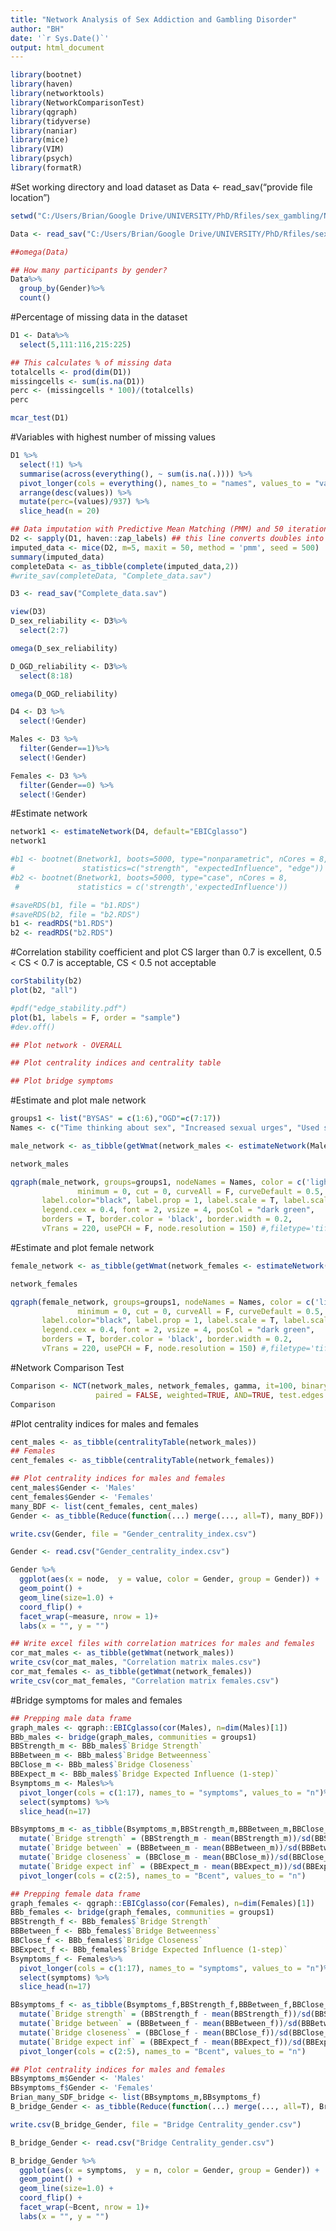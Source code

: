 ---
title: "Network Analysis of Sex Addiction and Gambling Disorder"
author: "BH"
date: '`r Sys.Date()`'
output: html_document
---

```{r echo=TRUE, tidy=TRUE, warning=FALSE, message=FALSE}
library(bootnet)
library(haven)
library(networktools)
library(NetworkComparisonTest)
library(qgraph)
library(tidyverse)
library(naniar)
library(mice)
library(VIM)
library(psych)
library(formatR)
```

#Set working directory and load dataset as Data <- read_sav("provide file location")
```{r include=FALSE}

setwd("C:/Users/Brian/Google Drive/UNIVERSITY/PhD/Rfiles/sex_gambling/NA")

Data <- read_sav("C:/Users/Brian/Google Drive/UNIVERSITY/PhD/Rfiles/sex_gambling/NA/cs_dataset_937_labelled.sav")

##omega(Data)
```

```{r echo=TRUE, tidy=TRUE, warning=FALSE, message=FALSE}

## How many participants by gender?
Data%>%
  group_by(Gender)%>%
  count()
```


#Percentage of missing data in the dataset
```{r echo=TRUE, tidy=TRUE, warning=FALSE, message=FALSE}
D1 <- Data%>%
  select(5,111:116,215:225)

## This calculates % of missing data
totalcells <- prod(dim(D1))
missingcells <- sum(is.na(D1))
perc <- (missingcells * 100)/(totalcells)
perc

mcar_test(D1)
```

#Variables with highest number of missing values
```{r echo=TRUE, tidy=TRUE, warning=FALSE, message=FALSE}
D1 %>%
  select(!1) %>%
  summarise(across(everything(), ~ sum(is.na(.)))) %>%
  pivot_longer(cols = everything(), names_to = "names", values_to = "values") %>%
  arrange(desc(values)) %>%
  mutate(perc=(values)/937) %>%
  slice_head(n = 20)
```
```{r echo=TRUE, tidy=TRUE, warning=FALSE, message=FALSE}

## Data imputation with Predictive Mean Matching (PMM) and 50 iterations 
D2 <- sapply(D1, haven::zap_labels) ## this line converts doubles into integers
imputed_data <- mice(D2, m=5, maxit = 50, method = 'pmm', seed = 500)
summary(imputed_data)
completeData <- as_tibble(complete(imputed_data,2))
#write_sav(completeData, "Complete_data.sav")

D3 <- read_sav("Complete_data.sav")

view(D3)
D_sex_reliability <- D3%>%
  select(2:7)

omega(D_sex_reliability)

D_OGD_reliability <- D3%>%
  select(8:18)

omega(D_OGD_reliability)

D4 <- D3 %>%
  select(!Gender)

Males <- D3 %>%
  filter(Gender==1)%>%
  select(!Gender)

Females <- D3 %>%
  filter(Gender==0) %>%
  select(!Gender)
```
#Estimate network
```{r echo=TRUE, tidy=TRUE, warning=FALSE, message=FALSE}
network1 <- estimateNetwork(D4, default="EBICglasso")
network1

```
```{r echo=TRUE, tidy=TRUE, warning=FALSE, message=FALSE}
#b1 <- bootnet(Bnetwork1, boots=5000, type="nonparametric", nCores = 8,
#               statistics=c("strength", "expectedInfluence", "edge"))
#b2 <- bootnet(Bnetwork1, boots=5000, type="case", nCores = 8,
 #             statistics = c('strength','expectedInfluence'))

#saveRDS(b1, file = "b1.RDS")
#saveRDS(b2, file = "b2.RDS")
b1 <- readRDS("b1.RDS")
b2 <- readRDS("b2.RDS")


```

#Correlation stability coefficient and plot
CS larger than 0.7 is excellent, 0.5 < CS < 0.7 is acceptable, CS < 0.5 not acceptable
```{r echo=TRUE, tidy=TRUE, warning=FALSE, message=FALSE}
corStability(b2)
plot(b2, "all")

#pdf("edge_stability.pdf")
plot(b1, labels = F, order = "sample")
#dev.off()
```


```{r echo=TRUE, tidy=TRUE, warning=FALSE, message=FALSE}
## Plot network - OVERALL
```

```{r echo=TRUE, tidy=TRUE, warning=FALSE, message=FALSE}
## Plot centrality indices and centrality table
```

```{r echo=TRUE, tidy=TRUE, warning=FALSE, message=FALSE}
## Plot bridge symptoms
```

#Estimate and plot male network
```{r echo=TRUE, tidy=TRUE, warning=FALSE, message=FALSE}
groups1 <- list("BYSAS" = c(1:6),"OGD"=c(7:17)) 
Names <- c("Time thinking about sex", "Increased sexual urges", "Used sex to escape", "Unsuccessfully reduce sex", "Troubled if prohibited from sex", "Sex has negative impact on life", "Gamble more to achieve same high", "Irritated when gambling reduced", "Unsuccessfully reduce gambling", "Gamble despite consequences", "Time thinking about gambling", "Use gambling to escape", "Little control over gambling", "Chasing losses", "Lie about gambling", "Borrow money due to gambling", "Prioritise gambling")

male_network <- as_tibble(getWmat(network_males <- estimateNetwork(Males, default = "EBICglasso")))

network_males

qgraph(male_network, groups=groups1, nodeNames = Names, color = c('lightblue','orange'), layout = "spring",
               minimum = 0, cut = 0, curveAll = F, curveDefault = 0.5,
       label.color="black", label.prop = 1, label.scale = T, label.scale.equal = T,
       legend.cex = 0.4, font = 2, vsize = 4, posCol = "dark green",
       borders = T, border.color = 'black', border.width = 0.2,
       vTrans = 220, usePCH = F, node.resolution = 150) #,filetype='tiff',filename="malenetwork")
```

#Estimate and plot female network
```{r echo=TRUE, tidy=TRUE, warning=FALSE, message=FALSE}
female_network <- as_tibble(getWmat(network_females <- estimateNetwork(Females, default = "EBICglasso")))

network_females

qgraph(female_network, groups=groups1, nodeNames = Names, color = c('lightblue','orange'), layout = "spring",
               minimum = 0, cut = 0, curveAll = F, curveDefault = 0.5,
       label.color="black", label.prop = 1, label.scale = T, label.scale.equal = T,
       legend.cex = 0.4, font = 2, vsize = 4, posCol = "dark green",
       borders = T, border.color = 'black', border.width = 0.2,
       vTrans = 220, usePCH = F, node.resolution = 150) #,filetype='tiff',filename="femalenetwork")
```
#Network Comparison Test
```{r echo=TRUE, tidy=TRUE, warning=FALSE, message=FALSE}
Comparison <- NCT(network_males, network_females, gamma, it=100, binary.data = FALSE, 
                   paired = FALSE, weighted=TRUE, AND=TRUE, test.edges = TRUE, edges = 'ALL')
Comparison
```


#Plot centrality indices for males and females
```{r echo=TRUE, tidy=TRUE, warning=FALSE, message=FALSE}
cent_males <- as_tibble(centralityTable(network_males))
## Females
cent_females <- as_tibble(centralityTable(network_females))

## Plot centrality indices for males and females
cent_males$Gender <- 'Males'
cent_females$Gender <- 'Females'
many_BDF <- list(cent_females, cent_males)
Gender <- as_tibble(Reduce(function(...) merge(..., all=T), many_BDF))

write.csv(Gender, file = "Gender_centrality_index.csv")

Gender <- read.csv("Gender_centrality_index.csv")

Gender %>%
  ggplot(aes(x = node,  y = value, color = Gender, group = Gender)) +
  geom_point() +
  geom_line(size=1.0) +
  coord_flip() +
  facet_wrap(~measure, nrow = 1)+
  labs(x = "", y = "")

## Write excel files with correlation matrices for males and females
cor_mat_males <- as_tibble(getWmat(network_males))
write_csv(cor_mat_males, "Correlation matrix males.csv")
cor_mat_females <- as_tibble(getWmat(network_females))
write_csv(cor_mat_females, "Correlation matrix females.csv")
```

#Bridge symptoms for males and females
```{r echo=TRUE, tidy=TRUE, warning=FALSE, message=FALSE}

## Prepping male data frame
graph_males <- qgraph::EBICglasso(cor(Males), n=dim(Males)[1])
BBb_males <- bridge(graph_males, communities = groups1)
BBStrength_m <- BBb_males$`Bridge Strength`
BBBetween_m <- BBb_males$`Bridge Betweenness`
BBClose_m <- BBb_males$`Bridge Closeness`
BBExpect_m <- BBb_males$`Bridge Expected Influence (1-step)`
Bsymptoms_m <- Males%>%
  pivot_longer(cols = c(1:17), names_to = "symptoms", values_to = "n")%>%
  select(symptoms) %>%
  slice_head(n=17)

BBsymptoms_m <- as_tibble(Bsymptoms_m,BBStrength_m,BBBetween_m,BBClose_m,SBExpect_m)%>%
  mutate(`Bridge strength` = (BBStrength_m - mean(BBStrength_m))/sd(BBStrength_m))%>%
  mutate(`Bridge between` = (BBBetween_m - mean(BBBetween_m))/sd(BBBetween_m))%>%
  mutate(`Bridge closeness` = (BBClose_m - mean(BBClose_m))/sd(BBClose_m))%>%
  mutate(`Bridge expect inf` = (BBExpect_m - mean(BBExpect_m))/sd(BBExpect_m))%>%
  pivot_longer(cols = c(2:5), names_to = "Bcent", values_to = "n")

## Prepping female data frame
graph_females <- qgraph::EBICglasso(cor(Females), n=dim(Females)[1])
BBb_females <- bridge(graph_females, communities = groups1)
BBStrength_f <- BBb_females$`Bridge Strength`
BBBetween_f <- BBb_females$`Bridge Betweenness`
BBClose_f <- BBb_females$`Bridge Closeness`
BBExpect_f <- BBb_females$`Bridge Expected Influence (1-step)`
Bsymptoms_f <- Females%>%
  pivot_longer(cols = c(1:17), names_to = "symptoms", values_to = "n")%>%
  select(symptoms) %>%
  slice_head(n=17)

BBsymptoms_f <- as_tibble(Bsymptoms_f,BBStrength_f,BBBetween_f,BBClose_f,BBExpect_f)%>%
  mutate(`Bridge strength` = (BBStrength_f - mean(BBStrength_f))/sd(BBStrength_f))%>%
  mutate(`Bridge between` = (BBBetween_f - mean(BBBetween_f))/sd(BBBetween_f))%>%
  mutate(`Bridge closeness` = (BBClose_f - mean(BBClose_f))/sd(BBClose_f))%>%
  mutate(`Bridge expect inf` = (BBExpect_f - mean(BBExpect_f))/sd(BBExpect_f))%>%
  pivot_longer(cols = c(2:5), names_to = "Bcent", values_to = "n")

## Plot centrality indices for males and females
BBsymptoms_m$Gender <- 'Males'
BBsymptoms_f$Gender <- 'Females'
Brian_many_SDF_bridge <- list(BBsymptoms_m,BBsymptoms_f)
B_bridge_Gender <- as_tibble(Reduce(function(...) merge(..., all=T), Brian_many_SDF_bridge))

write.csv(B_bridge_Gender, file = "Bridge Centrality_gender.csv")

B_bridge_Gender <- read.csv("Bridge Centrality_gender.csv")

B_bridge_Gender %>%
  ggplot(aes(x = symptoms,  y = n, color = Gender, group = Gender)) +
  geom_point() +
  geom_line(size=1.0) +
  coord_flip() +
  facet_wrap(~Bcent, nrow = 1)+
  labs(x = "", y = "")
```

